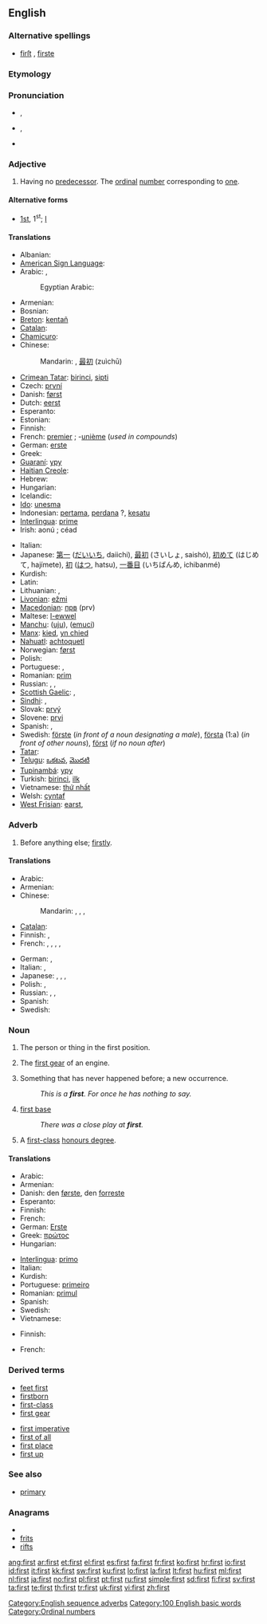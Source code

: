 {{wikipedia}}
{{also|First}}
==English==

{{rank|know|much|after|96|first|down|good|never}}

===Alternative spellings===
* [[firſt]] {{i|archaic}}, [[firste]] {{i|archaic}}

===Etymology===
{{ordinalbox|en|0th|1st|2nd|zeroth|second|card=one}}
{{etyl|ang}} {{term|fyrst|lang=ang}}

===Pronunciation===
* {{a|UK}} {{IPA|/fɜːst/}}, {{SAMPA|/f3:st/}}
* {{a|US}} {{IPA|/fɝst/}}, {{SAMPA|/f3`st/}}
* {{audio|en-us-first.ogg|Audio (US)}}
*: {{rhymes|ɜː(r)st}}

===Adjective===
{{en-adj|-}}

# Having no [[predecessor]]. The [[ordinal]] [[number]] corresponding to [[one]].

====Alternative forms====
* [[1st]], 1<sup>st</sup>; {{qualifier|in names of monarchs and popes}} [[I]]

====Translations====
{{trans-top|numeral first}}
* Albanian: {{t|sq|parë}}
* [[American Sign Language]]: {{tø|ase|1@Side-PalmForward 1@Side-PalmBack}}
* Arabic: {{t-|ar|اول|m|alt=أَوَّل|tr='awwal}}, {{t|ar|اولى|f|alt=أُولى|tr='uulaa}}
*: Egyptian Arabic: {{tø|arz|اول|m|alt=أول|tr='awwil|sc=Arab|xs=Egyptian Arabic}}
* Armenian: {{t-|hy|առաջին|tr=aṙaǰin}}
* Bosnian: {{t-|bs|prvi|m}}
* [[Breton]]: [[kentañ]]
* [[Catalan]]: {{t+|ca|primer|m}}
* [[Chamicuro]]: {{tø|ccc|mashapulista}}
* Chinese:
*: Mandarin: {{t-|cmn|第一|tr=dìyī|sc=Hani}}, [[最初]] (zuìchū)
* [[Crimean Tatar]]: [[birinci]], [[sipti]]
* Czech: [[první]] {{m|f|n}} <!-- abbreviation:'' 1.)-->
* Danish: [[først]]<!--, (''abbreviation:'' 1.)-->
* Dutch: [[eerst]]<!-- , [[eerste]] (''abbreviations:'' 1ste, 1e)-->
* Esperanto: {{t-|eo|unua|xs=Esperanto}}
* Estonian: {{t+|et|esimene}}
* Finnish: {{t+|fi|ensimmäinen}}
* French: [[premier]] {{m}}; -[[unième]] (''used in compounds'')
* German: [[erste]] <!--(''abbreviation:'' 1.)-->
* Greek: {{t+|el|πρώτος|tr=prótos}}
* [[Guaraní]]: [[ypy]]
* [[Haitian Creole]]: {{tø|ht|premye}}
* Hebrew: {{t-|he|ראשון|m}}
* Hungarian: {{t+|hu|első}}
* Icelandic: {{t-|is|fyrstur|m}}
* [[Ido]]: [[unesma]]
* Indonesian: [[pertama]], [[perdana]] ?, [[kesatu]]<!--, [[ke-1]]-->
* [[Interlingua]]: [[prime]] <!--(''abbreviation:'' 1<sup>e</sup>)-->
* Irish: aonú <!--(''abbreviation:'' 1ú)-->; céad
{{trans-mid}}
* Italian: {{t+|it|primo|m}}
* Japanese: [[第一]] ([[だいいち]], daiichi), [[最初]] (さいしょ, saishó), [[初めて]] (はじめて, hajímete), [[初]] ([[はつ]], hatsu), [[一番目]] (いちばんめ, ichibanmé)
* Kurdish: {{t|ku|یه‌که‌م|tr=yekem|sc=ku-Arab}}
* Latin: {{t+|la|primus|alt=prīmus}}
* Lithuanian: {{t+|lt|pirmas|m|xs=Lithuanian}}, {{t+|lt|pirma|m|xs=Lithuanian}}
* [[Livonian]]: [[ežmi]]
* [[Macedonian]]: [[прв]] (prv)
* Maltese: [[l-ewwel]]
* [[Manchu]]: ([[uju]]), ([[emuci]])
* [[Manx]]: [[kied]], [[yn chied]]
* [[Nahuatl]]: [[achtoquetl]]
* Norwegian: [[først]] <!--først(e)-->
* Polish: {{t+|pl|pierwszy|m}}
* Portuguese: {{t+|pt|primeiro|m}}, {{t+|pt|primeira|f}}
* Romanian: [[prim]] {{m}}<!--, [[primă]] {{f}}-->
* Russian: {{t+|ru|первый|m|tr=pérvyj}}, {{t+|ru|первая|f|tr=pérvaja}}, {{t+|ru|первое|n|tr=pérvoje}}
* [[Scottish Gaelic]]: {{t|gd|ciad|alt=a' chiad}},  {{t|gd|ceud|alt=a' cheud}}
* [[Sindhi]]: {{sd-Arab|[[پهريون]]}} {{m}}, {{sd-Arab|[[پهرِين]]}} {{f}}
* Slovak: [[prvý]] {{m}}<!--, [[prvá]] {{f}}, [[prvé]] {{n}}-->
* Slovene: [[prvi]] {{m}}<!--, [[prva]] {{f}}, [[prvo]] {{n}}-->
* Spanish: {{t+|es|primero|m}},  {{t+|es|primera|f}}
* Swedish: [[förste]] (''in front of a noun designating a male''), [[första]] (1:a) (''in front of other nouns''), [[först]] (''if no noun after'')
* [[Tatar]]: {{t-|tt|беренче|sc=Cyrl|xs=Tatar}}
* [[Telugu]]: [[ఒకటవ]], [[మొదటి]]
* [[Tupinambá]]: [[ypy]]
* Turkish: [[birinci]], [[ilk]] <!--(''abbreviation:'' 1.)-->
* Vietnamese: [[thứ nhất]]
* Welsh: [[cyntaf]] <!--(''abbreviation:'' 1af)-->
* [[West Frisian]]: [[earst]],  {{t|fy|foarst|xs=West Frisian}}
{{trans-bottom}}

===Adverb===
{{en-adv|-}}

# Before anything else; [[firstly]].

====Translations====
{{trans-top|before anything else}}
* Arabic: {{t|ar|أولا|tr='áwwalan|alt=أولاً|sc=Arab}}
* Armenian: {{t-|hy|նախ|tr=nax}}
* Chinese:
*: Mandarin: {{t|zh|第一|tr=dìyī|sc=Hani}}, {{t|zh|首先|tr=shǒuxiān|sc=Hani}},  {{t|zh|先|tr=xiān|sc=Hani}},  {{t|zh|最先|tr=zuìxiān|sc=Hani}}
* [[Catalan]]: {{t+|ca|primer|m}}
* Finnish: {{t|fi|ensinnäkin}},  {{t|fi|ensiksi}}
* French: {{t|fr|avant tout}},  {{t|fr|en premier lieu}},  {{t|fr|d'abord}},  {{t|fr|premièrement}},  {{t|fr|primo}}
{{trans-mid}}
* German: {{t|de|erstens}},  {{t|de|an erster Stelle}}
* Italian: {{t+|it|prima}}, {{t|it|dapprima}}
* Japanese: {{t|ja|先ず|tr=まず, mazu|sc=Jpan}},  {{t|ja|第一|tr=だいいちに, daiichi-ni|alt=第一に|sc=Jpan}},  {{t|ja|最初|tr=さいしょに, saisho-ni|alt=最初に|sc=Jpan}},  {{t|ja|先|tr=さきに, saki-ni|alt=先に|sc=Jpan}}
* Polish: {{t|pl|po pierwsze}},  {{t|pl|najpierw}}
* Russian: {{t|ru|во-первых|tr=vo-pérvyx|sc=Cyrl}},  {{t|ru|прежде всего|tr=préžde vsevó|sc=Cyrl}},  {{t|ru|в первую очередь|tr=v pérvuju óčered'|sc=Cyrl}}
* Spanish: {{t|es|primeramente}}
* Swedish: {{t|sv|först}}
{{trans-bottom}}

===Noun===
{{en-noun|s|-}}

# {{uncountable}} The person or thing in the first position.
# {{uncountable}} The [[first gear]] of an engine.
# {{countable}} Something that has never happened before; a new occurrence.
#: ''This is a '''first'''. For once he has nothing to say.''
# {{countable|baseball}} [[first base]]
#: ''There was a close play at '''first'''.''
# {{countable|British|colloquial}} A [[first-class]] [[honours degree]].

====Translations====
{{trans-top|person or thing in the first position}}
* Arabic: {{t+|ar|أول}}
* Armenian: {{t-|hy|առաջին|tr=aṙaǰin}}
* Danish: den [[først]]e, den [[forrest]]e
* Esperanto: {{t-|eo|unua|xs=Esperanto}}
* Finnish: {{t+|fi|ykkönen}}
* French: {{t+|fr|premier|m}}
* German: [[Erste]]
* Greek: [[πρώτος]] {{m}}<!--, [[πρώτη]] {{f}}, [[πρώτο]] {{n}}-->
* Hungarian: {{t+|hu|első}}
{{trans-mid}}
* [[Interlingua]]: [[primo]] {{m}}<!--, [[prima]] {{f}}-->
* Italian: {{t+|it|primo|m}}
* Kurdish: {{t|ku|یه‌که‌م|tr=yekem|sc=ku-Arab}}
* Portuguese: [[primeiro]] {{m}}<!--, [[primeira]] {{f}}-->
* Romanian: [[primul]] {{m}}<!--, [[prima]] {{f}}, [[primii]] {{m|p}}, [[primele]] {{f|p}}-->
* Spanish: {{t+|es|primero|m}}
* Swedish: {{t+|sv|etta}}
* Vietnamese: {{t+|vi|cơ bản|xs=Vietnamese}}
{{trans-bottom}}

{{trans-see|first gear}}

{{trans-top|new occurrence}}
* Finnish: {{t+|fi|ensimmäinen}} {{t+|fi|kerta}}
{{trans-mid}}
* French: {{t+|fr|première}}
{{trans-bottom}}

{{trans-see|baseball: first base|first base}}

{{trans-top|UK colloquial: first-class honours degree}}
{{trans-mid}}
{{trans-bottom}}

===Derived terms===
{{rel-top|Terms derived from the adjective, adverb, or noun ''first''}}
* [[feet first]]
* [[firstborn]]
* [[first-class]]
* [[first gear]]
{{rel-mid}}
* [[first imperative]] {{i|Latin grammar}}
* [[first of all]]
* [[first place]]
* [[first up]]
{{rel-bottom}}

===See also===
* [[primary]]

===Anagrams===
* {{alphagram|first}}
* [[frits#English|frits]]
* [[rifts#English|rifts]]

[[Category:English sequence adverbs]]
[[Category:100 English basic words]]
[[Category:Ordinal numbers]]

[[ang:first]]
[[ar:first]]
[[et:first]]
[[el:first]]
[[es:first]]
[[fa:first]]
[[fr:first]]
[[ko:first]]
[[hr:first]]
[[io:first]]
[[id:first]]
[[it:first]]
[[kk:first]]
[[sw:first]]
[[ku:first]]
[[lo:first]]
[[la:first]]
[[lt:first]]
[[hu:first]]
[[ml:first]]
[[nl:first]]
[[ja:first]]
[[no:first]]
[[pl:first]]
[[pt:first]]
[[ru:first]]
[[simple:first]]
[[sd:first]]
[[fi:first]]
[[sv:first]]
[[ta:first]]
[[te:first]]
[[th:first]]
[[tr:first]]
[[uk:first]]
[[vi:first]]
[[zh:first]]
